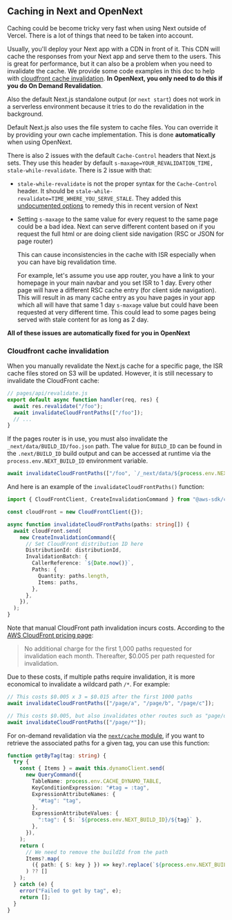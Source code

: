 ## Caching in Next and OpenNext

Caching could be become tricky very fast when using Next outside of Vercel. There is a lot of things that need to be taken into account.

Usually, you'll deploy your Next app with a CDN in front of it. This CDN will cache the responses from your Next app and serve them to the users. This is great for performance, but it can also be a problem when you need to invalidate the cache. We provide some code examples in this doc to help with [cloudfront cache invalidation](#cloudfront-cache-invalidation). **In OpenNext, you only need to do this if you do On Demand Revalidation**.

Also the default Next.js standalone output (or `next start`) does not work in a serverless environment because it tries to do the revalidation in the background.

Default Next.js also uses the file system to cache files. You can override it by providing your own cache implementation. This is done **automatically** when using OpenNext.

There is also 2 issues with the default `Cache-Control` headers that Next.js sets. 
They use this header by default `s-maxage=YOUR_REVALIDATION_TIME, stale-while-revalidate`. There is 2 issue with that: 
- `stale-while-revalidate` is not the proper syntax for the `Cache-Control` header. It should be `stale-while-revalidate=TIME_WHERE_YOU_SERVE_STALE`. They added this [undocumented options](https://github.com/vercel/next.js/blob/952da876f7bb8590d0222b2579117f8a2bd301bb/packages/next/src/server/config-shared.ts#L202) to remedy this in recent version of Next
- Setting `s-maxage` to the same value for every request to the same page could be a bad idea.
Next can serve different content based on if you request the full html or are doing client side navigation (RSC or JSON for page router)
  
  This can cause inconsistencies in the cache with ISR especially when you can have big revalidation time.
  
  For example, let's assume you use app router, you have a link to your homepage in your main navbar and you set ISR to 1 day. Every other page will have a different RSC cache entry (for client side navigation). This will result in as many cache entry as you have pages in your app which all will have that same 1 day `s-maxage` value but could have been requested at very different time. This could lead to some pages being served with stale content for as long as 2 day.

**All of these issues are automatically fixed for you in OpenNext**

### Cloudfront cache invalidation

When you manually revalidate the Next.js cache for a specific page, the ISR cache files stored on S3 will be updated. However, it is still necessary to invalidate the CloudFront cache:

```ts
// pages/api/revalidate.js
export default async function handler(req, res) {
  await res.revalidate("/foo");
  await invalidateCloudFrontPaths(["/foo"]);
  // ...
}
```

If the pages router is in use, you must also invalidate the `_next/data/BUILD_ID/foo.json` path. The value for `BUILD_ID` can be found in the `.next/BUILD_ID` build output and can be accessed at runtime via the `process.env.NEXT_BUILD_ID` environment variable.

```ts
await invalidateCloudFrontPaths(["/foo", `/_next/data/${process.env.NEXT_BUILD_ID}/foo.json`]);
```

And here is an example of the `invalidateCloudFrontPaths()` function:

```ts
import { CloudFrontClient, CreateInvalidationCommand } from "@aws-sdk/client-cloudfront";

const cloudFront = new CloudFrontClient({});

async function invalidateCloudFrontPaths(paths: string[]) {
  await cloudFront.send(
    new CreateInvalidationCommand({
      // Set CloudFront distribution ID here
      DistributionId: distributionId,
      InvalidationBatch: {
        CallerReference: `${Date.now()}`,
        Paths: {
          Quantity: paths.length,
          Items: paths,
        },
      },
    }),
  );
}
```

Note that manual CloudFront path invalidation incurs costs. According to the [AWS CloudFront pricing page](https://aws.amazon.com/cloudfront/pricing/):

> No additional charge for the first 1,000 paths requested for invalidation each month. Thereafter, $0.005 per path requested for invalidation.

Due to these costs, if multiple paths require invalidation, it is more economical to invalidate a wildcard path `/*`. For example:

```ts
// This costs $0.005 x 3 = $0.015 after the first 1000 paths
await invalidateCloudFrontPaths(["/page/a", "/page/b", "/page/c"]);

// This costs $0.005, but also invalidates other routes such as "page/d"
await invalidateCloudFrontPaths(["/page/*"]);
```

For on-demand revalidation via the [`next/cache` module](https://nextjs.org/docs/app/building-your-application/data-fetching/revalidating#using-on-demand-revalidation), if you want to retrieve the associated paths for a given tag, you can use this function:

```ts
function getByTag(tag: string) {
  try {
    const { Items } = await this.dynamoClient.send(
      new QueryCommand({
        TableName: process.env.CACHE_DYNAMO_TABLE,
        KeyConditionExpression: "#tag = :tag",
        ExpressionAttributeNames: {
          "#tag": "tag",
        },
        ExpressionAttributeValues: {
          ":tag": { S: `${process.env.NEXT_BUILD_ID}/${tag}` },
        },
      }),
    );
    return (
      // We need to remove the buildId from the path
      Items?.map(
        ({ path: { S: key } }) => key?.replace(`${process.env.NEXT_BUILD_ID}/`, "") ?? "",
      ) ?? []
    );
  } catch (e) {
    error("Failed to get by tag", e);
    return [];
  }
}
```
